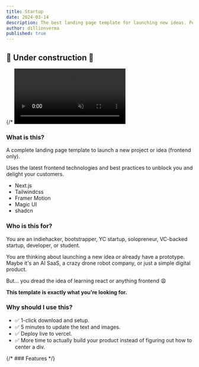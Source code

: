 ```yaml
---
title: Startup
date: 2024-03-14
description: The best landing page template for launching new ideas. Perfect for bootstrappers and pre-PMF VC backed startups.
author: dillionverma
published: true
---
```



## 🚧 Under construction 🚧

{/* <video
    autoPlay
    loop
    muted
    src="demo.mp4"
    className="mt-32 w-full rounded-lg border shadow-2xl"
/> */}

### What is this?

A complete landing page template to launch a new project or idea (frontend only).

Uses the latest frontend technologies and best practices to unblock you and delight your customers.

- Next.js
- Tailwindcss
- Framer Motion
- Magic UI
- shadcn

### Who is this for?

You are an indiehacker, bootstrapper, YC startup, solopreneur, VC-backed startup, developer, or student.

You are thinking about launching a new idea or already have a prototype. Maybe it's an AI SaaS, a crazy drone robot company, or just a simple digital product. 

But... you dread the idea of learning react or anything frontend 😩

**This template is exactly what you're looking for.**

### Why should I use this?

- ✅ 1-click download and setup. 
- ✅ 5 minutes to update the text and images. 
- ✅ Deploy live to vercel. 
- ✅ More time to actually build your product instead of figuring out how to center a div.

{/* ### Features */}
